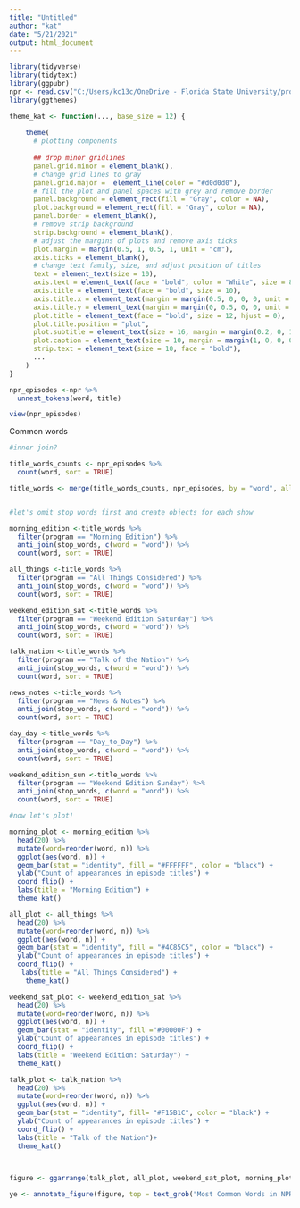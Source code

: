 ```yaml
---
title: "Untitled"
author: "kat"
date: "5/21/2021"
output: html_document
---
```


```r
library(tidyverse)
library(tidytext)
library(ggpubr)
npr <- read.csv("C:/Users/kc13c/OneDrive - Florida State University/programming/episodes.csv")
library(ggthemes)
```


```r
theme_kat <- function(..., base_size = 12) {
  
    theme(
      # plotting components
      
      ## drop minor gridlines
      panel.grid.minor = element_blank(),
      # change grid lines to gray
      panel.grid.major =  element_line(color = "#d0d0d0"),
      # fill the plot and panel spaces with grey and remove border
      panel.background = element_rect(fill = "Gray", color = NA),
      plot.background = element_rect(fill = "Gray", color = NA),
      panel.border = element_blank(),
      # remove strip background
      strip.background = element_blank(),
      # adjust the margins of plots and remove axis ticks
      plot.margin = margin(0.5, 1, 0.5, 1, unit = "cm"),
      axis.ticks = element_blank(),
      # change text family, size, and adjust position of titles
      text = element_text(size = 10),
      axis.text = element_text(face = "bold", color = "White", size = 8),
      axis.title = element_text(face = "bold", size = 10),
      axis.title.x = element_text(margin = margin(0.5, 0, 0, 0, unit = "cm")),
      axis.title.y = element_text(margin = margin(0, 0.5, 0, 0, unit = "cm"), angle =90),
      plot.title = element_text(face = "bold", size = 12, hjust = 0),
      plot.title.position = "plot",
      plot.subtitle = element_text(size = 16, margin = margin(0.2, 0, 1, 0, unit = "cm"), hjust = 0),
      plot.caption = element_text(size = 10, margin = margin(1, 0, 0, 0, unit = "cm"), hjust = 1),
      strip.text = element_text(size = 10, face = "bold"),
      ...
    )
}
```

```r
npr_episodes <-npr %>%
  unnest_tokens(word, title)

view(npr_episodes)
```

Common words

```r
#inner join?

title_words_counts <- npr_episodes %>% 
  count(word, sort = TRUE)

title_words <- merge(title_words_counts, npr_episodes, by = "word", all = TRUE)


#let's omit stop words first and create objects for each show

morning_edition <-title_words %>%
  filter(program == "Morning Edition") %>%
  anti_join(stop_words, c(word = "word")) %>%
  count(word, sort = TRUE)

all_things <-title_words %>%
  filter(program == "All Things Considered") %>%
  anti_join(stop_words, c(word = "word")) %>%
  count(word, sort = TRUE)

weekend_edition_sat <-title_words %>%
  filter(program == "Weekend Edition Saturday") %>%
  anti_join(stop_words, c(word = "word")) %>%
  count(word, sort = TRUE)

talk_nation <-title_words %>%
  filter(program == "Talk of the Nation") %>%
  anti_join(stop_words, c(word = "word")) %>%
  count(word, sort = TRUE)

news_notes <-title_words %>%
  filter(program == "News & Notes") %>%
  anti_join(stop_words, c(word = "word")) %>%
  count(word, sort = TRUE)

day_day <-title_words %>%
  filter(program == "Day_to_Day") %>%
  anti_join(stop_words, c(word = "word")) %>%
  count(word, sort = TRUE)

weekend_edition_sun <-title_words %>%
  filter(program == "Weekend Edition Sunday") %>%
  anti_join(stop_words, c(word = "word")) %>%
  count(word, sort = TRUE)
```


```r
#now let's plot!

morning_plot <- morning_edition %>%
  head(20) %>%
  mutate(word=reorder(word, n)) %>%
  ggplot(aes(word, n)) +
  geom_bar(stat = "identity", fill = "#FFFFFF", color = "black") +
  ylab("Count of appearances in episode titles") +
  coord_flip() +
  labs(title = "Morning Edition") +  
  theme_kat()
```

```r
all_plot <- all_things %>%
  head(20) %>%
  mutate(word=reorder(word, n)) %>%
  ggplot(aes(word, n)) +
  geom_bar(stat = "identity", fill = "#4C85C5", color = "black") +
  ylab("Count of appearances in episode titles") +
  coord_flip() + 
   labs(title = "All Things Considered") +  
    theme_kat()
```

```r
weekend_sat_plot <- weekend_edition_sat %>%
  head(20) %>%
  mutate(word=reorder(word, n)) %>%
  ggplot(aes(word, n)) +
  geom_bar(stat = "identity", fill ="#00000F") +
  ylab("Count of appearances in episode titles") +
  coord_flip() +
  labs(title = "Weekend Edition: Saturday") +  
  theme_kat()
```

```r

talk_plot <- talk_nation %>%
  head(20) %>%
  mutate(word=reorder(word, n)) %>%
  ggplot(aes(word, n)) +
  geom_bar(stat = "identity", fill= "#F15B1C", color = "black") +
  ylab("Count of appearances in episode titles") +
  coord_flip() +
  labs(title = "Talk of the Nation")+
  theme_kat()

 
```

```r
figure <- ggarrange(talk_plot, all_plot, weekend_sat_plot, morning_plot, nrow = 2, ncol = 2, align = "v")

ye <- annotate_figure(figure, top = text_grob("Most Common Words in NPR Episode Titles by Program", color = "black", face = "bold", size = 18)) +theme_kat()

```


